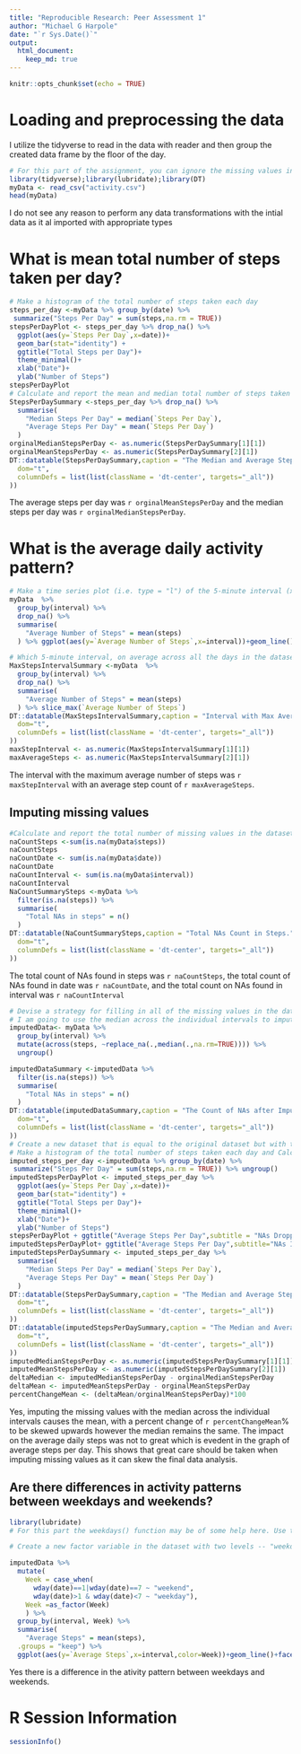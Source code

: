 ```yaml
---
title: "Reproducible Research: Peer Assessment 1"
author: "Michael G Harpole"
date: "`r Sys.Date()`"
output: 
  html_document:
    keep_md: true
---
```


```r
knitr::opts_chunk$set(echo = TRUE)
```
# Loading and preprocessing the data
I utilize the tidyverse to read in the data with reader and then group the
created data frame by the floor of the day.
```r
# For this part of the assignment, you can ignore the missing values in the dataset.
library(tidyverse);library(lubridate);library(DT)
myData <- read_csv("activity.csv")
head(myData)
```

I do not see any reason to perform any data transformations with the intial data as it al imported with appropriate types

# What is mean total number of steps taken per day?
```r
# Make a histogram of the total number of steps taken each day
steps_per_day <-myData %>% group_by(date) %>% 
 summarize("Steps Per Day" = sum(steps,na.rm = TRUE))
stepsPerDayPlot <- steps_per_day %>% drop_na() %>% 
  ggplot(aes(y=`Steps Per Day`,x=date))+
  geom_bar(stat="identity") +
  ggtitle("Total Steps per Day")+
  theme_minimal()+
  xlab("Date")+
  ylab("Number of Steps")
stepsPerDayPlot
# Calculate and report the mean and median total number of steps taken per day
StepsPerDaySummary <-steps_per_day %>% drop_na() %>% 
  summarise(
    "Median Steps Per Day" = median(`Steps Per Day`),
    "Average Steps Per Day" = mean(`Steps Per Day`)
  )
orginalMedianStepsPerDay <- as.numeric(StepsPerDaySummary[1][1])
orginalMeanStepsPerDay <- as.numeric(StepsPerDaySummary[2][1])
DT::datatable(StepsPerDaySummary,caption = "The Median and Average Steps per Day.",rownames = FALSE, options = list(
  dom="t",
  columnDefs = list(list(className = 'dt-center', targets="_all"))
))
```
The average steps per day was `r orginalMeanStepsPerDay` and the median steps per day was `r orginalMedianStepsPerDay`.


# What is the average daily activity pattern?
```r
# Make a time series plot (i.e. type = "l") of the 5-minute interval (x-axis) and the average number of steps taken, averaged across all days (y-axis)
myData  %>% 
  group_by(interval) %>%
  drop_na() %>% 
  summarise(
    "Average Number of Steps" = mean(steps)
  ) %>% ggplot(aes(y=`Average Number of Steps`,x=interval))+geom_line()+theme_minimal()

# Which 5-minute interval, on average across all the days in the dataset, contains the maximum number of steps?
MaxStepsIntervalSummary <-myData  %>% 
  group_by(interval) %>%
  drop_na() %>% 
  summarise(
    "Average Number of Steps" = mean(steps)
  ) %>% slice_max(`Average Number of Steps`)
DT::datatable(MaxStepsIntervalSummary,caption = "Interval with Max Average Steps",rownames = FALSE, options = list(
  dom="t",
  columnDefs = list(list(className = 'dt-center', targets="_all"))
))
maxStepInterval <- as.numeric(MaxStepsIntervalSummary[1][1])
maxAverageSteps <- as.numeric(MaxStepsIntervalSummary[2][1])
```
The interval with the maximum average number of steps was `r maxStepInterval` with an average step count of `r maxAverageSteps`.


## Imputing missing values
```r
#Calculate and report the total number of missing values in the dataset (i.e. the total number of rows with NAs
naCountSteps <-sum(is.na(myData$steps))
naCountSteps
naCountDate <- sum(is.na(myData$date))
naCountDate
naCountInterval <- sum(is.na(myData$interval))
naCountInterval
NaCountSummarySteps <-myData %>% 
  filter(is.na(steps)) %>% 
  summarise(
    "Total NAs in steps" = n()
  )
DT::datatable(NaCountSummarySteps,caption = "Total NAs Count in Steps.",rownames = FALSE, options = list(
  dom="t",
  columnDefs = list(list(className = 'dt-center', targets="_all"))
))
```

The total count of NAs found in steps was `r naCountSteps`, the total count of NAs found in date was `r naCountDate`, and the total count on NAs found in interval was `r naCountInterval`



```r
# Devise a strategy for filling in all of the missing values in the dataset. The strategy does not need to be sophisticated. For example, you could use the mean/median for that day, or the mean for that 5-minute interval, etc.
# I am going to use the median across the individual intervals to impute the missing values.
imputedData<- myData %>% 
  group_by(interval) %>% 
  mutate(across(steps, ~replace_na(.,median(.,na.rm=TRUE)))) %>% 
  ungroup() 

imputedDataSummary <-imputedData %>% 
  filter(is.na(steps)) %>% 
  summarise(
    "Total NAs in steps" = n()
  )
DT::datatable(imputedDataSummary,caption = "The Count of NAs after Imputing them for the Median.",rownames = FALSE, options = list(
  dom="t",
  columnDefs = list(list(className = 'dt-center', targets="_all"))
))
# Create a new dataset that is equal to the original dataset but with the missing data filled in.
# Make a histogram of the total number of steps taken each day and Calculate and report the mean and median total number of steps taken per day. Do these values differ from the estimates from the first part of the assignment? What is the impact of imputing missing data on the estimates of the total daily number of steps?
imputed_steps_per_day <-imputedData %>% group_by(date) %>% 
 summarize("Steps Per Day" = sum(steps,na.rm = TRUE)) %>% ungroup()
imputedStepsPerDayPlot <- imputed_steps_per_day %>%  
  ggplot(aes(y=`Steps Per Day`,x=date))+
  geom_bar(stat="identity") +
  ggtitle("Total Steps per Day")+
  theme_minimal()+
  xlab("Date")+
  ylab("Number of Steps")
stepsPerDayPlot + ggtitle("Average Steps Per Day",subtitle = "NAs Dropped")
imputedStepsPerDayPlot+ ggtitle("Average Steps Per Day",subtitle="NAs Imputed to be Median Steps Across Intervals")
imputedStepsPerDaySummary <- imputed_steps_per_day %>% 
  summarise(
    "Median Steps Per Day" = median(`Steps Per Day`),
    "Average Steps Per Day" = mean(`Steps Per Day`)
  )
DT::datatable(StepsPerDaySummary,caption = "The Median and Average Steps per Day.",rownames = FALSE, options = list(
  dom="t",
  columnDefs = list(list(className = 'dt-center', targets="_all"))
))
DT::datatable(imputedStepsPerDaySummary,caption = "The Median and Average Steps per Day with NAs Imputed to Median.",rownames = FALSE, options = list(
  dom="t",
  columnDefs = list(list(className = 'dt-center', targets="_all"))
))
imputedMedianStepsPerDay <- as.numeric(imputedStepsPerDaySummary[1][1])
imputedMeanStepsPerDay <- as.numeric(imputedStepsPerDaySummary[2][1])
deltaMedian <- imputedMedianStepsPerDay - orginalMedianStepsPerDay
deltaMean <- imputedMeanStepsPerDay - orginalMeanStepsPerDay
percentChangeMean <- (deltaMean/orginalMeanStepsPerDay)*100
```

 Yes, imputing the missing values with the median across the individual intervals causes the mean, with a percent change of `r percentChangeMean`% to be skewed upwards however the median remains the same. The impact on the average daily steps was not to great which is evedent in the graph of average steps per day. This shows that great care should be taken when imputing missing values as it can skew the final data analysis.
 
## Are there differences in activity patterns between weekdays and weekends?
```r
library(lubridate)
# For this part the weekdays() function may be of some help here. Use the dataset with the filled-in missing values for this part.

# Create a new factor variable in the dataset with two levels -- "weekday" and "weekend" indicating whether a given date is a weekday or weekend day.

imputedData %>% 
  mutate(
    Week = case_when(
      wday(date)==1|wday(date)==7 ~ "weekend",
      wday(date)>1 & wday(date)<7 ~ "weekday"),
    Week =as_factor(Week)
    ) %>% 
  group_by(interval, Week) %>%
  summarise(
    "Average Steps" = mean(steps),
  .groups = "keep") %>% 
  ggplot(aes(y=`Average Steps`,x=interval,color=Week))+geom_line()+facet_wrap(vars(Week),nrow = 2,strip.position = "top") + theme_minimal()
```

Yes there is a difference in the ativity pattern between weekdays and weekends.

# R Session Information

```r
sessionInfo()
```







